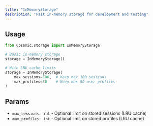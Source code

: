 ```yaml
---
title: "InMemoryStorage"
description: "Fast in-memory storage for development and testing"
---
```


## Usage

```python
from upsonic.storage import InMemoryStorage

# Basic in-memory storage
storage = InMemoryStorage()

# With LRU cache limits
storage = InMemoryStorage(
    max_sessions=100,  # Keep max 100 sessions
    max_profiles=50    # Keep max 50 user profiles
)
```

## Params

- `max_sessions: int` - Optional limit on stored sessions (LRU cache)
- `max_profiles: int` - Optional limit on stored profiles (LRU cache)
